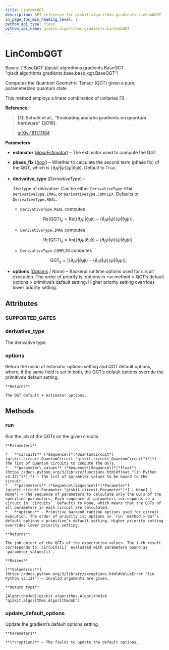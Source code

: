 ```yaml
---
title: LinCombQGT
description: API reference for qiskit.algorithms.gradients.LinCombQGT
in_page_toc_min_heading_level: 1
python_api_type: class
python_api_name: qiskit.algorithms.gradients.LinCombQGT
---
```


# LinCombQGT

<Class id="qiskit.algorithms.gradients.LinCombQGT" github="https://github.com/qiskit/qiskit/tree/stable/0.46/qiskit/algorithms/gradients/lin_comb/lin_comb_qgt.py" signature="qiskit.algorithms.gradients.LinCombQGT(estimator, phase_fix=True, derivative_type=DerivativeType.COMPLEX, options=None)">
  Bases: [`BaseQGT`](qiskit.algorithms.gradients.BaseQGT "qiskit.algorithms.gradients.base.base_qgt.BaseQGT")

  Computes the Quantum Geometric Tensor (QGT) given a pure, parameterized quantum state.

  This method employs a linear combination of unitaries \[1].

  **Reference:**

  > **\[1]: Schuld et al., “Evaluating analytic gradients on quantum hardware” (2018).**
  >
  > [arXiv:1811.11184](https://arxiv.org/pdf/1811.11184.pdf)

  **Parameters**

  *   **estimator** ([*BaseEstimator*](qiskit.primitives.BaseEstimator "qiskit.primitives.BaseEstimator")) – The estimator used to compute the QGT.

  *   **phase\_fix** ([*bool*](https://docs.python.org/3/library/functions.html#bool "(in Python v3.12)")) – Whether to calculate the second term (phase fix) of the QGT, which is $\langle\partial_i \psi | \psi \rangle \langle\psi | \partial_j \psi \rangle$. Default to `True`.

  *   **derivative\_type** (*DerivativeType*) –

      The type of derivative. Can be either `DerivativeType.REAL` `DerivativeType.IMAG`, or `DerivativeType.COMPLEX`. Defaults to `DerivativeType.REAL`.

      *   `DerivativeType.REAL` computes

      $$
      \mathrm{Re(QGT)}_{ij}= \mathrm{Re}[\langle \partial_i \psi | \partial_j \psi \rangle
          - \langle\partial_i \psi | \psi \rangle \langle\psi | \partial_j \psi \rangle].
      $$

      *   `DerivativeType.IMAG` computes

      $$
      \mathrm{Re(QGT)}_{ij}= \mathrm{Im}[\langle \partial_i \psi | \partial_j \psi \rangle
          - \langle\partial_i \psi | \psi \rangle \langle\psi | \partial_j \psi \rangle].
      $$

      *   `DerivativeType.COMPLEX` computes

      $$
      \mathrm{QGT}_{ij}= [\langle \partial_i \psi | \partial_j \psi \rangle
          - \langle\partial_i \psi | \psi \rangle \langle\psi | \partial_j \psi \rangle].
      $$

  *   **options** ([*Options*](qiskit.providers.Options "qiskit.providers.Options") *| None*) – Backend runtime options used for circuit execution. The order of priority is: options in `run` method > QGT’s default options > primitive’s default setting. Higher priority setting overrides lower priority setting.

  ## Attributes

  ### SUPPORTED\_GATES

  <Attribute id="qiskit.algorithms.gradients.LinCombQGT.SUPPORTED_GATES" name="SUPPORTED_GATES" attributeValue="= ['rx', 'ry', 'rz', 'rzx', 'rzz', 'ryy', 'rxx', 'cx', 'cy', 'cz', 'ccx', 'swap', 'iswap', 'h', 't', 's', 'sdg', 'x', 'y', 'z']" />

  ### derivative\_type

  <Attribute id="qiskit.algorithms.gradients.LinCombQGT.derivative_type" name="derivative_type">
    The derivative type.
  </Attribute>

  ### options

  <Attribute id="qiskit.algorithms.gradients.LinCombQGT.options" name="options">
    Return the union of estimator options setting and QGT default options, where, if the same field is set in both, the QGT’s default options override the primitive’s default setting.

    **Returns**

    The QGT default + estimator options.
  </Attribute>

  ## Methods

  ### run

  <Function id="qiskit.algorithms.gradients.LinCombQGT.run" name="run" signature="run(circuits, parameter_values, parameters=None, **options)">
    Run the job of the QGTs on the given circuits.

    **Parameters**

    *   **circuits** (*Sequence\[*[*QuantumCircuit*](qiskit.circuit.QuantumCircuit "qiskit.circuit.QuantumCircuit")*]*) – The list of quantum circuits to compute the QGTs.
    *   **parameter\_values** (*Sequence\[Sequence\[*[*float*](https://docs.python.org/3/library/functions.html#float "(in Python v3.12)")*]]*) – The list of parameter values to be bound to the circuit.
    *   **parameters** (*Sequence\[Sequence\[*[*Parameter*](qiskit.circuit.Parameter "qiskit.circuit.Parameter")*] | None] | None*) – The sequence of parameters to calculate only the QGTs of the specified parameters. Each sequence of parameters corresponds to a circuit in `circuits`. Defaults to None, which means that the QGTs of all parameters in each circuit are calculated.
    *   **options** – Primitive backend runtime options used for circuit execution. The order of priority is: options in `run` method > QGT’s default options > primitive’s default setting. Higher priority setting overrides lower priority setting.

    **Returns**

    The job object of the QGTs of the expectation values. The i-th result corresponds to `circuits[i]` evaluated with parameters bound as `parameter_values[i]`.

    **Raises**

    [**ValueError**](https://docs.python.org/3/library/exceptions.html#ValueError "(in Python v3.12)") – Invalid arguments are given.

    **Return type**

    [AlgorithmJob](qiskit.algorithms.AlgorithmJob "qiskit.algorithms.AlgorithmJob")
  </Function>

  ### update\_default\_options

  <Function id="qiskit.algorithms.gradients.LinCombQGT.update_default_options" name="update_default_options" signature="update_default_options(**options)">
    Update the gradient’s default options setting.

    **Parameters**

    **\*\*options** – The fields to update the default options.
  </Function>
</Class>

